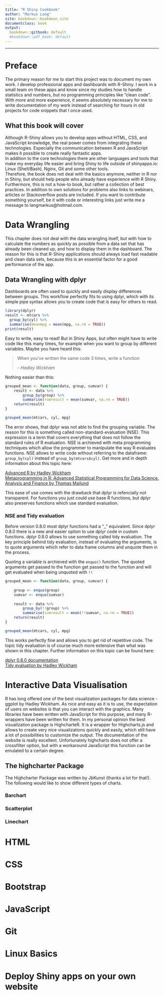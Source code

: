 ```yaml
---
title: "R Shiny Cookbook"
author: "Markus Lang"
site: bookdown::bookdown_site
documentclass: book
output:
  bookdown::gitbook: default
  #bookdown::pdf_book: default
---
```


<hr>
# Preface

The primary reason for me to start this project was to document my own work. I develop professional apps and dashboards with R-Shiny. I work in a small team on these apps and know since my studies how to handle statistics and numbers, but no programming principles like "clean code". With more and more experience, it seems absolutely necessary for me to write documentation of my work instead of searching for hours in old projects for code snippets that I once used. 

## What this book will cover

Although R-Shiny allows you to develop apps without HTML, CSS, and JavaScript knowledge, the real power comes from integrating these technologies. Especially the communication between R and JavaScript makes it possible to create really fantastic apps. <br>In addition to the core technologies there are other languages and tools that make my everyday life easier and bring Shiny to life outside of shinyapps.io: Linux (Shell/Bash), Nginx, Git and some other tools. <br>
Therefore, the book does not deal with the basics anymore, neither in R nor in Shiny, but should help people who already have experience with R Shiny. Furthermore, this is not a how-to book, but rather a collection of best practices. In addition to own solutions for problems also links to webinars, articles or Stackoverflow posts are included. If you want to contribute something yourself, be it with code or interesting links just write me a message to langmarkus@hotmail.com.

# Data Wrangling
This chapter does not deal with the data wrangling itself, but with how to calculate the numbers as quickly as possible from a data set that has already been cleaned up, and how to display them in the dashboard. The reason for this is that R-Shiny applications should always load fast readable and clean data sets, because this is an essential factor for a good performance of the app.

## Data Wrangling with dplyr
Dashboards are often used to quickly and easily display differences between groups. This workflow perfectly fits to using dplyr, which with its simple pipe syntax allows you to create code that is easy for others to read. 


```r
library(dplyr)
result <- mtcars %>%
  group_by(cyl) %>%
  summarise(meanmpg = mean(mpg, na.rm = TRUE))
print(result)
```
Easy to write, easy to read! But in Shiny Apps, but often might have to write code like this many times, for example when you want to group by different variables. Maybe you have heard this:

> When you’ve written the same code 3 times, write a function
>
> -- <cite>Hadley Wickham</cite>

Nothing easier than this:

```r
grouped_mean <- function(data, group, sumvar) {
    result <- data %>%
        group_by(group) %>%
        summarise(rumresult = mean(sumvar, na.rm = TRUE))
    return(result)
}

grouped_mean(mtcars, cyl, mpg)
```
The error shows, that dplyr was not able to find the grouping variable. The reason for this is something called non-standard-evaluation (NSE). This expression is a term that covers everything that does not follow the standard rules of R evaluation. NSE is archieved with meta programming techniques which allow the programmer to manipulate the way R evaluates functions. NSE allows to write code without referring to the dataframe: `group_by(cyl)` instead of `group_by(mtcars$cyl)`. Get more and in depth information about this topic here:

[Advanced R by Hadley Wickham](https://adv-r.hadley.nz/) <br>
[Metaprogramming in R: Advanced Statistical Programming for Data Science, Analysis and Finance by Thomas Mailund](Wickham]https://www.amazon.de/Metaprogramming-Advanced-Statistical-Programming-Analysis/dp/1484228804/ref=sr_1_1?__mk_de_DE=%C3%85M%C3%85%C5%BD%C3%95%C3%91&keywords=metaprogramming+r&qid=1555258801&s=gateway&sr=8-1)

This ease of use comes with the drawback that dplyr is refencially not transparent. For functions you just could use base R functions, but dplyr also preserves functions which use standard evaluation.

### NSE and Tidy evaluation
Before version 0.8.0 most dplyr functions had a "_" equivalent. Since dplyr 0.8.0 there is a new and easier option to use dplyr code in custom functions. dplyr 0.8.0 allows to use something called tidy evaluation. The key principle behind tidy evaluation, instead of evaluating the arguments, is to quote arguments which refer to data frame columns and unquote them in the process. 

Quoting a variable is archieved with the `enquo()` function. The quoted arguments get passed to the function get passed to the function and will get evaluated when being unquoted with `!!`

```r
grouped_mean <- function(data, group, sumvar) {
    
    group <- enquo(group)
    sumvar <- enquo(sumvar)
  
    result <- data %>%
        group_by(!!group) %>%
        summarise(sumresult = mean(!!sumvar, na.rm = TRUE))
    return(result)
}

grouped_mean(mtcars, cyl, mpg)
```

This works perfectly fine and allows you to get rid of repetitive code. The topic tidy evaluation is of course much more extensive than what was shown in this chapter. Further information on this topic can be found here:

[dplyr 0.8.0 documentation](https://dplyr.tidyverse.org/articles/programming.html#quoting) <br>
[Tidy evaluation by Hadley Wickham](https://tidyeval.tidyverse.org/index.html)

# Interactive Data Visualisation

R has long offered one of the best visualization packages for data science - ggplot by Hadley Wickham. As nice and easy as it is to use, the expectation of users on websites is that you can interact with the graphics. Many libraries have been written with JavaScript for this purpose, and many R-wrappers have been written for them. In my personal opinion the best visualization package is HighcharteR. It is a wrapper for Highcharts.js and allows to create very nice visualizations quickly and easily, which still have a lot of possibilities to customize the output. The documentation of the website is really excellent. Unfortunately highcharts does not offer a crossfilter option, but with a workaround JavaScript this function can be emulated to a certain degree. 


## The highcharter Package
The Highcharter Package was written by JbKunst (thanks a lot for that!). The following would like to show different types of charts.

### Barchart

### Scatterplot

### Linechart

# HTML

# CSS

# Bootstrap

# JavaScript

# Git

# Linux Basics

# Deploy Shiny apps on your own website




<!-- If you need PDF output, uncomment bookdown::pdf_book above in YAML. You will need a LaTeX installation, e.g., https://yihui.name/tinytex/ -->
